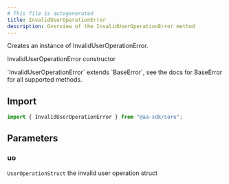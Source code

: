 ```yaml
---
# This file is autogenerated
title: InvalidUserOperationError
description: Overview of the InvalidUserOperationError method
---
```


Creates an instance of InvalidUserOperationError.

InvalidUserOperationError constructor

<Note>
  `InvalidUserOperationError` extends `BaseError`, see the docs for BaseError
  for all supported methods.
</Note>

## Import

```ts
import { InvalidUserOperationError } from "@aa-sdk/core";
```

## Parameters

### uo

`UserOperationStruct`
the invalid user operation struct
